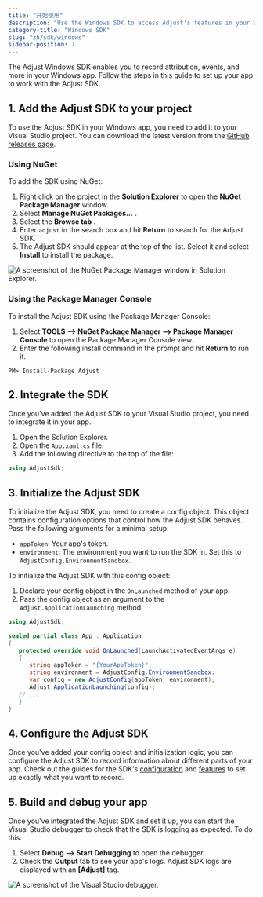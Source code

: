 ```yaml
---
title: "开始使用"
description: "Use the Windows SDK to access Adjust's features in your Windows apps"
category-title: "Windows SDK"
slug: "zh/sdk/windows"
sidebar-position: 7
---
```

The Adjust Windows SDK enables you to record attribution, events, and more in your Windows app. Follow the steps in this guide to set up your app to work with the Adjust SDK.

1\. Add the Adjust SDK to your project
---------------------------------------

To use the Adjust SDK in your Windows app, you need to add it to your Visual Studio project. You can download the latest version from the [GitHub releases page](https://github.com/adjust/windows_sdk/releases/latest).

### Using NuGet

To add the SDK using NuGet:

1. Right click on the project in the **Solution Explorer** to open the **NuGet Package Manager** window.
2. Select **Manage NuGet Packages...** .
3. Select the **Browse tab** .
4. Enter `adjust` in the search box and hit **Return** to search for the Adjust SDK.
5. The Adjust SDK should appear at the top of the list. Select it and select **Install** to install the package.

![A screenshot of the NuGet Package Manager window in Solution Explorer.](https://images.ctfassets.net/5s247im0esyq/WoSgxyiYvWtniwATXAkRG/72d59e5ede930c5bcb3c481231dd49d1/NuGet-windows-sdk.png)

### Using the Package Manager Console

To install the Adjust SDK using the Package Manager Console:

1. Select **TOOLS \-\-> NuGet Package Manager \-\-> Package Manager Console** to open the Package Manager Console view.
2. Enter the following install command in the prompt and hit **Return** to run it.

```console
PM> Install-Package Adjust
```

2\. Integrate the SDK
----------------------

Once you've added the Adjust SDK to your Visual Studio project, you need to integrate it in your app.

1. Open the Solution Explorer.
2. Open the `App.xaml.cs` file.
3. Add the following directive to the top of the file:

```cs
using AdjustSdk;
```

3\. Initialize the Adjust SDK
------------------------------

To initialize the Adjust SDK, you need to create a config object. This object contains configuration options that control how the Adjust SDK behaves. Pass the following arguments for a minimal setup:

* `appToken`: Your app's token.
* `environment`: The environment you want to run the SDK in. Set this to `AdjustConfig.EnvironmentSandbox`.

To initialize the Adjust SDK with this config object:

1. Declare your config object in the `OnLaunched` method of your app.
2. Pass the config object as an argument to the `Adjust.ApplicationLaunching` method.

```cs
using AdjustSdk;

sealed partial class App : Application
{
   protected override void OnLaunched(LaunchActivatedEventArgs e)
   {
      string appToken = "{YourAppToken}";
      string environment = AdjustConfig.EnvironmentSandbox;
      var config = new AdjustConfig(appToken, environment);
      Adjust.ApplicationLaunching(config);
   // ...
   }
}
```

4\. Configure the Adjust SDK
-----------------------------

Once you've added your config object and initialization logic, you can configure the Adjust SDK to record information about different parts of your app. Check out the guides for the SDK's [configuration](/zh/sdk/windows/configuration) and [features](/zh/sdk/windows/features) to set up exactly what you want to record.

5\. Build and debug your app
-----------------------------

Once you've integrated the Adjust SDK and set it up, you can start the Visual Studio debugger to check that the SDK is logging as expected. To do this:

1. Select **Debug \-\-> Start Debugging** to open the debugger.
2. Check the **Output** tab to see your app's logs. Adjust SDK logs are displayed with an **\[Adjust\]** tag.

![A screenshot of the Visual Studio debugger.](https://images.ctfassets.net/5s247im0esyq/2bwuTMNnQ5B6QTa1J4e0s1/3031edd8993fe6de0cd07136f98e17f2/Debug-Windows-SDK.png)

